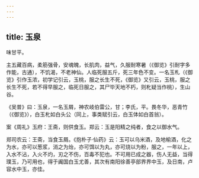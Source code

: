 ```yaml
---
---
---
```

title: 玉泉
---



味甘平。

主五藏百病，柔筋强骨，安魂魄，长肌肉，益气，久服耐寒暑（《御览》引耐字多作能，古通），不饥渴，不老神仙。人临死服五斤，死三年色不变。一名玉札（《御览》引作玉浓，初学记引云，玉桃，服之长生不死，《御览》又引云，玉桃，服之长生不死，若不得早服之，临死日服之，其尸毕天地不朽，则朼疑当作桃），生山谷。

《吴普》曰：玉泉，一名玉屑，神农岐伯雷公，甘；李氏，平。畏冬华，恶青竹（《御览》），白玉朼如白头公（同上，事类赋引云，白玉体如白首翁）。

案《周礼》玉府：王斋，则供食玉。郑云：玉是阳精之纯者，食之以御水气。

郑司农云：王斋，当食玉屑。《抱朴子·仙药》云：玉可以乌米酒，及地榆酒，化之为水，亦可以葱浆，消之为炲，亦可饵以为丸，亦可烧以为粉，服之，一年以上，入水不沾，入火不灼，刃之不伤，百毒不犯也。不可用已成之器，伤人无益，当得璞玉，乃可用也，得于阗国白玉尤善，其次有南阳徐善亭部界界中玉，及日南，卢容水中玉，亦佳。